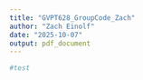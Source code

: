 ```yaml
---
title: "GVPT628_GroupCode_Zach"
author: "Zach Einolf"
date: "2025-10-07"
output: pdf_document
---
```


```r

#test
```



